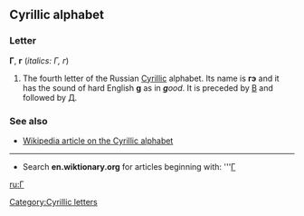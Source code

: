 ==Cyrillic alphabet==
===Letter===
'''Г''', '''г''' (''italics: Г, г'')

#The fourth letter of the Russian [[Cyrillic]] alphabet. Its name is '''гэ''' {{IPAchar|(gɛ)}} and it has the sound of hard English '''g''' as in '''''g'''ood''. It is preceded by [[в|В]] and followed by [[д|Д]].

===See also===
*[[w:Cyrillic alphabet|Wikipedia article on the Cyrillic alphabet]]

----

*Search '''en.wiktionary.org''' for articles beginning with: '''[http://wiktionary.org/w/wiki.phtml?title=Special:Allpages&from=Г Г]

[[ru:Г]]
[[Category:Cyrillic letters]]